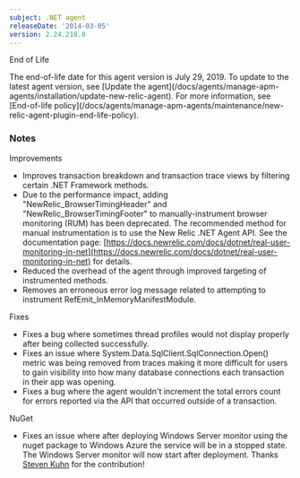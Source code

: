 ```yaml
---
subject: .NET agent
releaseDate: '2014-03-05'
version: 2.24.218.0
---
```


End of Life

<Callout variant="important">
  The end-of-life date for this agent version is July 29, 2019. To update to the latest agent version, see [Update the agent](/docs/agents/manage-apm-agents/installation/update-new-relic-agent). For more information, see [End-of-life policy](/docs/agents/manage-apm-agents/maintenance/new-relic-agent-plugin-end-life-policy).
</Callout>

### Notes

Improvements

* Improves transaction breakdown and transaction trace views by filtering certain .NET Framework methods.
* Due to the performance impact, adding "NewRelic_BrowserTimingHeader" and "NewRelic_BrowserTimingFooter" to manually-instrument browser monitoring (RUM) has been deprecated. The recommended method for manual instrumentation is to use the New Relic .NET Agent API. See the documentation page: [https://docs.newrelic.com/docs/dotnet/real-user-monitoring-in-net](https://docs.newrelic.com/docs/dotnet/real-user-monitoring-in-net) for details.
* Reduced the overhead of the agent through improved targeting of instrumented methods.
* Removes an erroneous error log message related to attempting to instrument RefEmit_InMemoryManifestModule.

Fixes

* Fixes a bug where sometimes thread profiles would not display properly after being collected successfully.
* Fixes an issue where System.Data.SqlClient.SqlConnection.Open() metric was being removed from traces making it more difficult for users to gain visibility into how many database connections each transaction in their app was opening.
* Fixes a bug where the agent wouldn't increment the total errors count for errors reported via the API that occurred outside of a transaction.

NuGet

* Fixes an issue where after deploying Windows Server monitor using the nuget package to Windows Azure the service will be in a stopped state. The Windows Server monitor will now start after deployment. Thanks [Steven Kuhn](https://github.com/chartek) for the contribution!
